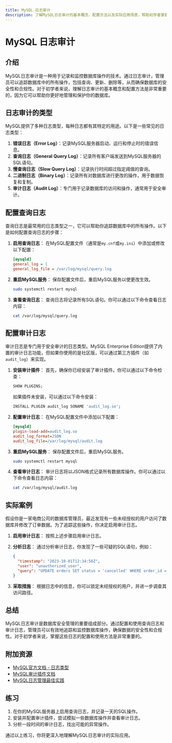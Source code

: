 ```yaml
---
title: MySQL 日志审计
description: 了解MySQL日志审计的基本概念、配置方法以及实际应用场景，帮助初学者掌握如何通过日志审计提升数据库安全性。
---
```


# MySQL 日志审计

## 介绍

MySQL日志审计是一种用于记录和监控数据库操作的技术。通过日志审计，管理员可以追踪数据库中的所有操作，包括查询、更新、删除等，从而确保数据库的安全性和合规性。对于初学者来说，理解日志审计的基本概念和配置方法是非常重要的，因为它可以帮助你更好地管理和保护你的数据库。

## 日志审计的类型

MySQL提供了多种日志类型，每种日志都有其特定的用途。以下是一些常见的日志类型：

1. **错误日志（Error Log）**：记录MySQL服务器启动、运行和停止时的错误信息。
2. **查询日志（General Query Log）**：记录所有客户端发送到MySQL服务器的SQL语句。
3. **慢查询日志（Slow Query Log）**：记录执行时间超过指定阈值的查询。
4. **二进制日志（Binary Log）**：记录所有对数据库进行更改的操作，用于数据恢复和复制。
5. **审计日志（Audit Log）**：专门用于记录数据库的访问和操作，通常用于安全审计。

## 配置查询日志

查询日志是最常用的日志类型之一，它可以帮助你追踪数据库中的所有操作。以下是如何配置查询日志的步骤：

1. **启用查询日志**：
   在MySQL配置文件（通常是`my.cnf`或`my.ini`）中添加或修改以下配置：

   ```ini
   [mysqld]
   general_log = 1
   general_log_file = /var/log/mysql/query.log
   ```

2. **重启MySQL服务**：
   保存配置文件后，重启MySQL服务以使更改生效。

   ```bash
   sudo systemctl restart mysql
   ```

3. **查看查询日志**：
   查询日志将记录所有SQL语句。你可以通过以下命令查看日志内容：

   ```bash
   cat /var/log/mysql/query.log
   ```

## 配置审计日志

审计日志是专门用于安全审计的日志类型。MySQL Enterprise Edition提供了内置的审计日志功能，但如果你使用的是社区版，可以通过第三方插件（如`audit_log`）来实现。

1. **安装审计插件**：
   首先，确保你已经安装了审计插件。你可以通过以下命令检查：

   ```sql
   SHOW PLUGINS;
   ```

   如果插件未安装，可以通过以下命令安装：

   ```sql
   INSTALL PLUGIN audit_log SONAME 'audit_log.so';
   ```

2. **配置审计日志**：
   在MySQL配置文件中添加以下配置：

   ```ini
   [mysqld]
   plugin-load-add=audit_log.so
   audit_log_format=JSON
   audit_log_file=/var/log/mysql/audit.log
   ```

3. **重启MySQL服务**：
   保存配置文件后，重启MySQL服务。

   ```bash
   sudo systemctl restart mysql
   ```

4. **查看审计日志**：
   审计日志将以JSON格式记录所有数据库操作。你可以通过以下命令查看日志内容：

   ```bash
   cat /var/log/mysql/audit.log
   ```

## 实际案例

假设你是一家电商公司的数据库管理员，最近发现有一些未经授权的用户访问了数据库并修改了订单数据。为了追踪这些操作，你决定启用审计日志。

1. **启用审计日志**：
   按照上述步骤启用审计日志。

2. **分析日志**：
   通过分析审计日志，你发现了一些可疑的SQL语句，例如：

   ```json
   {
     "timestamp": "2023-10-01T12:34:56Z",
     "user": "unauthorized_user",
     "query": "UPDATE orders SET status = 'cancelled' WHERE order_id = 12345;"
   }
   ```

3. **采取措施**：
   根据日志中的信息，你可以锁定未经授权的用户，并进一步调查其访问路径。

## 总结

MySQL日志审计是数据库安全管理的重要组成部分。通过配置和使用查询日志和审计日志，管理员可以有效地追踪和监控数据库操作，确保数据的安全性和合规性。对于初学者来说，掌握这些日志的配置和使用方法是非常重要的。

## 附加资源

- [MySQL官方文档 - 日志类型](https://dev.mysql.com/doc/refman/8.0/en/log-files.html)
- [MySQL审计插件文档](https://dev.mysql.com/doc/refman/8.0/en/audit-log-plugin.html)
- [MySQL日志管理最佳实践](https://www.mysql.com/why-mysql/white-papers/mysql-logging-best-practices/)

## 练习

1. 在你的MySQL服务器上启用查询日志，并记录一天的SQL操作。
2. 安装并配置审计插件，尝试模拟一些数据库操作并查看审计日志。
3. 分析一段时间的审计日志，找出可能的异常操作。

通过以上练习，你将更深入地理解MySQL日志审计的实际应用。